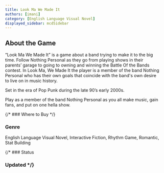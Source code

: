 ```yaml
---
title: Look Ma We Made It
authors: [imani]
category: [English Language Visual Novel]
displayed_sidebar: mcdSidebar
---
```


## About the Game
“Look Ma We Made It” is a game about a band trying to make it to the big time. Follow Nothing Personal as they go from playing shows in their parents’ garage to going to owning and winning the Battle Of the Bands contest.  In Look Ma, We Made It the player is a member of the band Nothing Personal who has their own goals that coincide with the band's own desire to live on in music history. 

Set in the era of Pop Punk during the late 90’s early 2000s. 

Play as a member of the band Nothing Personal as you all make music, gain fans, and put on one hella show.

{/* ### Where to Buy */}

### Genre 
English Language Visual Novel, Interactive Fiction, Rhythm Game, Romantic, Stat Building

{/* ### Status
### Updated */}